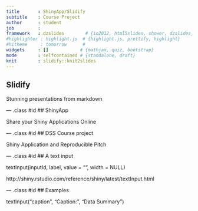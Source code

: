 ```yaml
---
title       : ShinyApp/Slidify
subtitle    : Course Project
author      : student
job         : 
framework   : dzslides        # {io2012, html5slides, shower, dzslides, ...}
#highlighter : highlight.js  # {highlight.js, prettify, highlight}
#hitheme     : tomorrow      # 
widgets     : []            # {mathjax, quiz, bootstrap}
mode        : selfcontained # {standalone, draft}
knit        : slidify::knit2slides
---
```



## Slidify

Stunning presentations from markdown

--- .class #id 
## ShinyApp

Share your Shiny Applications Online

--- .class #id
## DSS Course project

Shiny Application and Reproducible Pitch

--- .class #id
## A text input

textInput(inputId, label, value = "", width = NULL)

http://shiny.rstudio.com/reference/shiny/latest/textInput.html

--- .class #id
## Examples

textInput("caption", "Caption:", "Data Summary")






